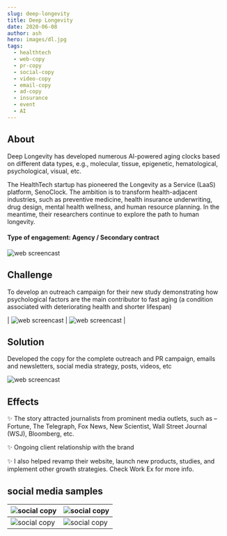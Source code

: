 ```yaml
---
slug: deep-longevity
title: Deep Longevity
date: 2020-06-08
author: ash
hero: images/dl.jpg
tags:
  - healthtech
  - web-copy
  - pr-copy
  - social-copy
  - video-copy
  - email-copy
  - ad-copy
  - insurance
  - event
  - AI
---
```



## About


Deep Longevity has developed numerous AI-powered aging clocks based on different data types, e.g., molecular, tissue, epigenetic, hematological, psychological, visual, etc. 


The HealthTech startup has pioneered the Longevity as a Service (LaaS) platform, SenoClock. The ambition is to transform health-adjacent industries, such as preventive medicine, health insurance underwriting, drug design, mental health wellness, and human resource planning. In the meantime, their researchers continue to explore the path to human longevity. 



#### Type of engagement: Agency / Secondary contract 


![web screencast](/images/dl-12.png)


## Challenge 


To develop an outreach campaign for their new study demonstrating how psychological factors are the main contributor to fast aging (a condition associated with deteriorating health and shorter lifespan)  



| ![web screencast](/images/dl-11.png) | ![web screencast](/images/dl-9.png) |


## Solution  


Developed the copy for the complete outreach and PR campaign, emails and newsletters, social media strategy, posts, videos, etc


![web screencast](/images/dl-10.png)


## Effects 


✨ The story attracted journalists from prominent media outlets, such as – Fortune, The Telegraph, Fox News, New Scientist, Wall Street Journal (WSJ), Bloomberg, etc.

✨ Ongoing client relationship with the brand

✨ I also helped revamp their website, launch new products, studies, and implement other growth strategies. Check Work Ex for more info. 


## social media samples 

| ![social copy](/images/dl-8.png) | ![social copy](/images/dl-6.png) |
| --- | --- | 
| ![social copy](/images/dl-3.png) | ![social copy](/images/dl-4.png) |


